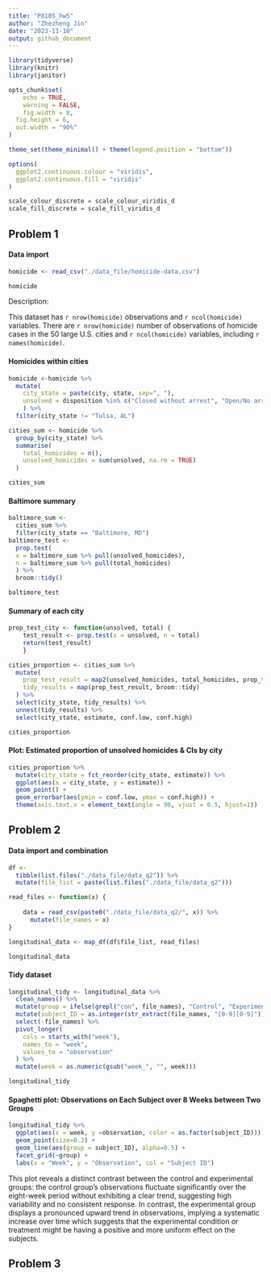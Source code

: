 ```yaml
---
title: "P8105_hw5"
author: "Zhezheng Jin"
date: "2023-11-10"
output: github_document
---
```


```r
library(tidyverse)
library(knitr)
library(janitor)

opts_chunk$set(
	echo = TRUE,
	warning = FALSE,
	fig.width = 8, 
  fig.height = 6,
  out.width = "90%"
)

theme_set(theme_minimal() + theme(legend.position = "bottom"))

options(
  ggplot2.continuous.colour = "viridis",
  ggplot2.continuous.fill = "viridis"
)

scale_colour_discrete = scale_colour_viridis_d
scale_fill_discrete = scale_fill_viridis_d
```

## Problem 1

#### Data import
```r
homicide <- read_csv("./data_file/homicide-data.csv")

homicide
```
Description: 

This dataset has `r nrow(homicide)` observations and `r ncol(homicide)` variables.
There are `r nrow(homicide)` number of observations of homicide cases in the 50 large U.S. cities and `r ncol(homicide)`  variables, including `r names(homicide)`. 

#### Homicides within cities
```r
homicide <-homicide %>%
  mutate(
    city_state = paste(city, state, sep=", "),
    unsolved = disposition %in% c("Closed without arrest", "Open/No arrest")
    ) %>%
  filter(city_state != "Tulsa, AL")

cities_sum <- homicide %>%
  group_by(city_state) %>%
  summarise(
    total_homicides = n(),
    unsolved_homicides = sum(unsolved, na.rm = TRUE)
  )

cities_sum
```

#### Baltimore summary
```r
baltimore_sum <-  
  cities_sum %>%
  filter(city_state == "Baltimore, MD")
baltimore_test <-
  prop.test(
  x = baltimore_sum %>% pull(unsolved_homicides),
  n = baltimore_sum %>% pull(total_homicides)
  ) %>%
  broom::tidy()

baltimore_test
```

#### Summary of each city
```r
prop_test_city <- function(unsolved, total) {
    test_result <- prop.test(x = unsolved, n = total)
    return(test_result)
    }

cities_proportion <- cities_sum %>%
  mutate(
    prop_test_result = map2(unsolved_homicides, total_homicides, prop_test_city),
    tidy_results = map(prop_test_result, broom::tidy)
  ) %>%
  select(city_state, tidy_results) %>%
  unnest(tidy_results) %>%
  select(city_state, estimate, conf.low, conf.high)

cities_proportion
```


#### Plot: Estimated proportion of unsolved homicides & CIs by city
```r
cities_proportion %>% 
  mutate(city_state = fct_reorder(city_state, estimate)) %>%
  ggplot(aes(x = city_state, y = estimate)) +
  geom_point() +
  geom_errorbar(aes(ymin = conf.low, ymax = conf.high)) +
  theme(axis.text.x = element_text(angle = 90, vjust = 0.5, hjust=1))
```

## Problem 2

#### Data import and combination
```r
df <- 
  tibble(list.files("./data_file/data_q2")) %>%
  mutate(file_list = paste(list.files("./data_file/data_q2")))

read_files <- function(x) {
  
    data = read_csv(paste0("./data_file/data_q2/", x)) %>%
      mutate(file_names = x)
}

longitudinal_data <- map_df(df$file_list, read_files)

longitudinal_data
```

#### Tidy dataset
```r
longitudinal_tidy <- longitudinal_data %>%
  clean_names() %>%
  mutate(group = ifelse(grepl("con", file_names), "Control", "Experimental")) %>%
  mutate(subject_ID = as.integer(str_extract(file_names, "[0-9][0-9]"))) %>%
  select(-file_names) %>%
  pivot_longer(
    cols = starts_with("week"),
    names_to = "week",
    values_to = "observation"
  ) %>%
  mutate(week = as.numeric(gsub("week_", "", week)))

longitudinal_tidy
```

#### Spaghetti plot: Observations on Each Subject over 8 Weeks between Two Groups
```r
longitudinal_tidy %>% 
  ggplot(aes(x = week, y =observation, color = as.factor(subject_ID))) +
  geom_point(size=0.2) +
  geom_line(aes(group = subject_ID), alpha=0.5) +
  facet_grid(~group) +
  labs(x = "Week", y = "Observation", col = "Subject ID")
```

This plot reveals a distinct contrast between the control and experimental groups: the control group's observations fluctuate significantly over the eight-week period without exhibiting a clear trend, suggesting high variability and no consistent response. In contrast, the experimental group displays a pronounced upward trend in observations, implying a systematic increase over time which suggests that the experimental condition or treatment might be having a positive and more uniform effect on the subjects. 

## Problem 3


